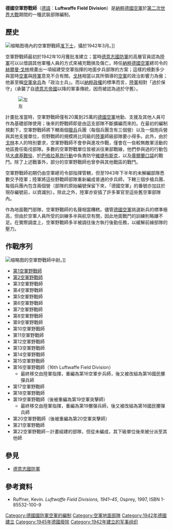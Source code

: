 '''德國空軍野戰師'''（[[德語|德語]]：'''Luftwaffe Field Division'''）是[[納粹德國空軍|納粹德國空軍]]於[[第二次世界大戰|第二次世界大戰]]期間的一種武裝部隊編制。

== 歷史 ==
[[File:Bundesarchiv_Bild_101I-395-1513-06,_Russland,_Luftwaffensoldat.jpg|缩略图]]境內的空軍野戰師[[准下士|准下士]]，攝於1942年3月。]]

空軍野戰師最初於1942年10月獲批准建立；當時[[德意志國防軍|德意志國防軍]]的高層官員認為[[納粹德國陸軍|陸軍]]可以以借調其他軍種人員的方式來補充戰損及傷亡。時任[[納粹德國空軍|納粹德國空軍]]總司令的[[赫爾曼·戈林|赫爾曼·戈林]]規畫出一項組建受空軍指揮的地面步兵部隊的方案；這樣的規劃多少與當時[[納粹德國空軍|空軍]]與[[納粹德國陸軍|陸軍]]意見不合有關。[[戈林|戈林]]相當以其所領導的[[納粹德國空軍|空軍]]的政治影響力為傲；他甚至稱[[空降獵兵|空軍傘兵]]為「政治士兵」。而以[[纳粹党|納粹政權]]的標準而言，[[納粹德國陸軍|陸軍]]相對「過於保守」（承襲了自[[德意志帝國|德意志帝國]]以降的軍事傳統，因而被認為過於守舊）。

[[File:Eugen_Meindl.jpg|左]]

計畫批准當時，空軍野戰師僅有20萬到25萬的[[納粹德國空軍|德國空軍]]地勤、支援及其他人員可作為基礎部隊使用；後來的野戰師即是由這支部隊不斷擴編而來的。在最初的編制規劃下，空軍野戰師將下轄兩個[[獵兵|獵兵]]兵團（每個兵團含有三個營）以及一個炮兵營與其他支援單位，但野戰師的規模將比同級的[[納粹德國陸軍|陸軍]]師級部隊要小得多。此外，由於[[戈林|戈林]]本人的特別要求，空軍野戰師不會參與進攻作戰，僅會在一些較無敵軍活動的地區擔任衛戍部隊。多數的空軍野戰單位皆被派往東部戰線，他們參與過的行動包括[[大盧基戰役|大盧基戰役]]、於[[巴格拉基昂行動|巴格拉基昂行動]]中負責防守[[維捷布斯克|維捷布斯克]]，以及[[库尔兰包围战|庫爾蘭口袋]]的戰鬥。除了上述戰事外，部分的空軍野戰師也曾參與其他戰區的戰鬥。

空軍野戰師初期仍由空軍總司令部指揮管轄，但至1943年下半年的未解編部隊悉數交予陸軍；陸軍將這些野戰師部隊重新編成普通的步兵師，下轄三個步槍兵團、每個兵團內包含兩個營（部隊的原始編號保留下來，「德國空軍」的番號亦加註於現存編號前，以資識別）。除此之外，陸軍亦安插了許多軍官至這些舊空軍部隊內。

作為地面戰鬥部隊，空軍野戰師的名聲相當糟糕。儘管[[納粹德國空軍|德國空軍]]挑選新兵的標準極高，但由於空軍人員所受的訓練多半與航空有關，因此地面戰鬥的訓練則略嫌不足。在實際調度上，空軍野戰師多半被調往後方執行後勤任務，以緩解前線部隊的壓力。

== 作戰序列 ==
[[File:Bundesarchiv_Bild_101I-395-1513-30,_Russland,_Luftwaffensoldat,_Offizier.jpg|缩略图]]的空軍野戰師中尉。]]

* [[德國國防軍第1空軍野戰師|第1空軍野戰師]]
* [[德國國防軍第2空軍野戰師|第2空軍野戰師]]
* 第3空軍野戰師
* 第4空軍野戰師
* 第5空軍野戰師
* 第6空軍野戰師
* 第7空軍野戰師
* 第8空軍野戰師
* 第9空軍野戰師
* 第10空軍野戰師
* 第11空軍野戰師
* 第12空軍野戰師
* 第13空軍野戰師
* 第14空軍野戰師
* 第15空軍野戰師
* 第16空軍野戰師（16th Luftwaffe Field Division）
** 最終移交由陸軍指揮，重編為第16空軍步兵師，後又被改組為第16國民擲彈兵師
* 第17空軍野戰師
* 第18空軍野戰師
* 第19空軍野戰師（後被重編為第19空軍突擊師）
** 最終移交由陸軍指揮，重編為第19擲彈兵師，後又被改組為第16國民擲彈兵師
* 第20空軍野戰師（後被重編為第20空軍突擊師）
* 第21空軍野戰師
* 第22空軍野戰師－計畫組建的部隊，但從未編成，其下級單位後來被分派至其他師

== 參見 ==
* [[德意志國防軍|德意志國防軍]]

== 參考資料 ==
*Ruffner, Kevin. ''Luftwaffe Field Divisions, 1941–45'', Osprey, 1997, ISBN 1-85532-100-9
{{納粹德國空軍}}
{{德國國防軍空軍野戰師}}
{{空軍步兵}}
[[Category:德國國防軍空軍的編制|Category:德國國防軍空軍的編制]]
[[Category:空軍地面部隊|Category:空軍地面部隊]]
[[Category:1942年德國建立|Category:1942年德國建立]]
[[Category:1945年德國廢除|Category:1945年德國廢除]]
[[Category:1942年建立的军事组织|Category:1942年建立的军事组织]]